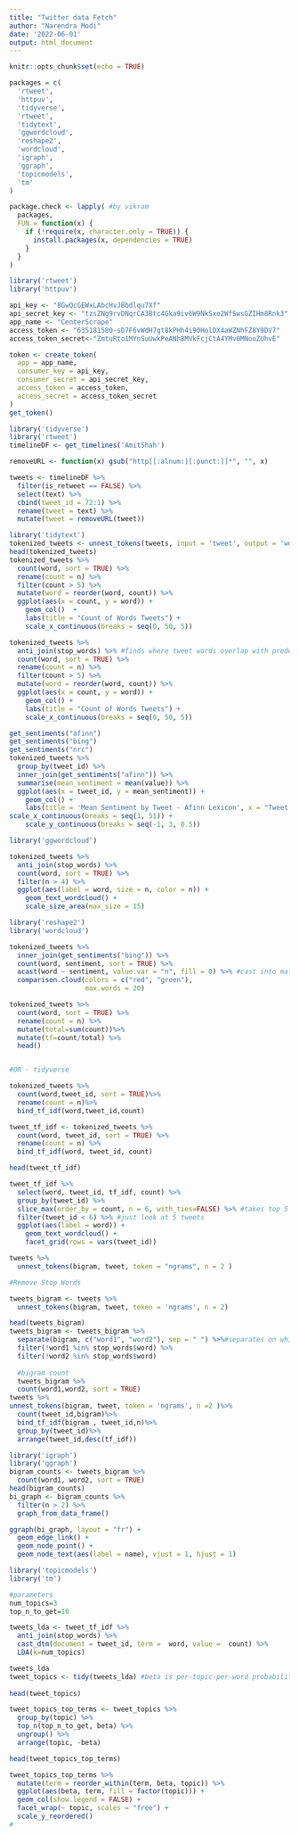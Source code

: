 ---
title: "Twitter data Fetch"
author: "Narendra Modi"
date: '2022-06-01'
output: html_document
---

```{r setup, include=FALSE}
knitr::opts_chunk$set(echo = TRUE)
```

```{r}
packages = c(
  'rtweet',
  'httpuv',
  'tidyverse',
  'rtweet',
  'tidytext',
  'ggwordcloud',
  'reshape2',
  'wordcloud',
  'igraph',
  'ggraph',
  'topicmodels',
  'tm'
)

package.check <- lapply( #by vikram
  packages,
  FUN = function(x) {
    if (!require(x, character.only = TRUE)) {
      install.packages(x, dependencies = TRUE)
    }
  }
)
```

```{r}
library('rtweet')
library('httpuv')

api_key <- "8GwQcGEWxLAbcHvJBbdlqu7Xf"
api_secret_key <- "tzsZNg9rvDNqrCA3Btc4Gka9iv6W9NkSxo2WfSwsGZIHm8Rnk3"
app_name <- "CenterScrape"
access_token <- "635181580-sD7F6vWdH7gt8kPHh4i90HolDX4aWZNhFZ8Y9DV7"
access_token_secret<-"ZmtuRto1MYnSuUwkPeANh8MVkFcjCtA4YMv0MNooZUhvE"

token <- create_token(
  app = app_name,
  consumer_key = api_key,
  consumer_secret = api_secret_key,
  access_token = access_token,
  access_secret = access_token_secret
)
get_token()
```


```{r}
library('tidyverse')
library('rtweet')
timelineDF <- get_timelines('AmitShah')
```

```{r}
removeURL <- function(x) gsub("http[[:alnum:][:punct:]]*", "", x)

tweets <- timelineDF %>%
  filter(is_retweet == FALSE) %>%
  select(text) %>%
  cbind(tweet_id = 72:1) %>%
  rename(tweet = text) %>%
  mutate(tweet = removeURL(tweet))
```

```{r}
library('tidytext')
tokenized_tweets <- unnest_tokens(tweets, input = 'tweet', output = 'word')
head(tokenized_tweets)
tokenized_tweets %>%
  count(word, sort = TRUE) %>%
  rename(count = n) %>%
  filter(count > 5) %>%
  mutate(word = reorder(word, count)) %>%
  ggplot(aes(x = count, y = word)) + 
    geom_col()  + 
    labs(title = "Count of Words Tweets") + 
    scale_x_continuous(breaks = seq(0, 50, 5))
```


```{r}
tokenized_tweets %>%
  anti_join(stop_words) %>% #finds where tweet words overlap with predefined stop words, and removes them
  count(word, sort = TRUE) %>%
  rename(count = n) %>%
  filter(count > 5) %>%
  mutate(word = reorder(word, count)) %>%
  ggplot(aes(x = count, y = word)) + 
    geom_col() + 
    labs(title = "Count of Words Tweets") + 
    scale_x_continuous(breaks = seq(0, 50, 5))
```
```{r}
get_sentiments("afinn")
get_sentiments("bing")
get_sentiments("nrc")
tokenized_tweets %>%
  group_by(tweet_id) %>%
  inner_join(get_sentiments("afinn")) %>%
  summarise(mean_sentiment = mean(value)) %>%
  ggplot(aes(x = tweet_id, y = mean_sentiment)) + 
    geom_col() + 
    labs(title = 'Mean Sentiment by Tweet - Afinn Lexicon', x = "Tweet ID", y = 'Mean Sentiment') +
scale_x_continuous(breaks = seq(1, 51)) +
    scale_y_continuous(breaks = seq(-1, 3, 0.5))
```

```{r}
library('ggwordcloud')

tokenized_tweets %>%
  anti_join(stop_words) %>%
  count(word, sort = TRUE) %>%
  filter(n > 4) %>%
  ggplot(aes(label = word, size = n, color = n)) + 
    geom_text_wordcloud() + 
    scale_size_area(max_size = 15)
```
```{r}
library('reshape2')
library('wordcloud')

tokenized_tweets %>%
  inner_join(get_sentiments("bing")) %>%
  count(word, sentiment, sort = TRUE) %>%
  acast(word ~ sentiment, value.var = "n", fill = 0) %>% #cast into matrix, grouped by neg and pos
  comparison.cloud(colors = c("red", "green"),
                   max.words = 20)
```
```{r}
tokenized_tweets %>%
  count(word, sort = TRUE) %>%
  rename(count = n) %>%
  mutate(total=sum(count))%>%
  mutate(tf=count/total) %>%
  head()


#OR - tidyverse

tokenized_tweets %>%
  count(word,tweet_id, sort = TRUE)%>%
  rename(count = n)%>%
  bind_tf_idf(word,tweet_id,count)

tweet_tf_idf <- tokenized_tweets %>%
  count(word, tweet_id, sort = TRUE) %>%
  rename(count = n) %>%
  bind_tf_idf(word, tweet_id, count)

head(tweet_tf_idf)

tweet_tf_idf %>%
  select(word, tweet_id, tf_idf, count) %>%
  group_by(tweet_id) %>%
  slice_max(order_by = count, n = 6, with_ties=FALSE) %>% #takes top 5 words from each tweet
  filter(tweet_id < 6) %>% #just look at 5 tweets
  ggplot(aes(label = word)) + 
    geom_text_wordcloud() + 
    facet_grid(rows = vars(tweet_id))
```
```{r}
tweets %>%
  unnest_tokens(bigram, tweet, token = "ngrams", n = 2 )

#Remove Stop Words

tweets_bigram <- tweets %>%
  unnest_tokens(bigram, tweet, token = 'ngrams', n = 2) 

head(tweets_bigram)
tweets_bigram <- tweets_bigram %>%
  separate(bigram, c("word1", "word2"), sep = " ") %>%#separates on whitespace
  filter(!word1 %in% stop_words$word) %>%
  filter(!word2 %in% stop_words$word)
  
  #bigram count
  tweets_bigram %>%
  count(word1,word2, sort = TRUE)
tweets %>%
unnest_tokens(bigram, tweet, token = 'ngrams', n =2 )%>%
  count(tweet_id,bigram)%>%
  bind_tf_idf(bigram , tweet_id,n)%>%
  group_by(tweet_id)%>%
  arrange(tweet_id,desc(tf_idf))

```
```{r}
library('igraph')
library('ggraph')
bigram_counts <- tweets_bigram %>%
  count(word1, word2, sort = TRUE)
head(bigram_counts)
bi_graph <- bigram_counts %>%
  filter(n > 2) %>% 
  graph_from_data_frame()

ggraph(bi_graph, layout = "fr") +
  geom_edge_link() +
  geom_node_point() +
  geom_node_text(aes(label = name), vjust = 1, hjust = 1)
```


```{r}
library('topicmodels')
library('tm')

#parameters
num_topics=3
top_n_to_get=10

tweets_lda <- tweet_tf_idf %>%
  anti_join(stop_words) %>%
  cast_dtm(document = tweet_id, term =  word, value =  count) %>%
  LDA(k=num_topics)

tweets_lda
tweet_topics <- tidy(tweets_lda) #beta is per-topic-per-word probabilities
  
head(tweet_topics)

tweet_topics_top_terms <- tweet_topics %>%
  group_by(topic) %>%
  top_n(top_n_to_get, beta) %>%
  ungroup() %>%
  arrange(topic, -beta)

head(tweet_topics_top_terms)

tweet_topics_top_terms %>%
  mutate(term = reorder_within(term, beta, topic)) %>%
  ggplot(aes(beta, term, fill = factor(topic))) +
  geom_col(show.legend = FALSE) +
  facet_wrap(~ topic, scales = "free") +
  scale_y_reordered()
# 
```

